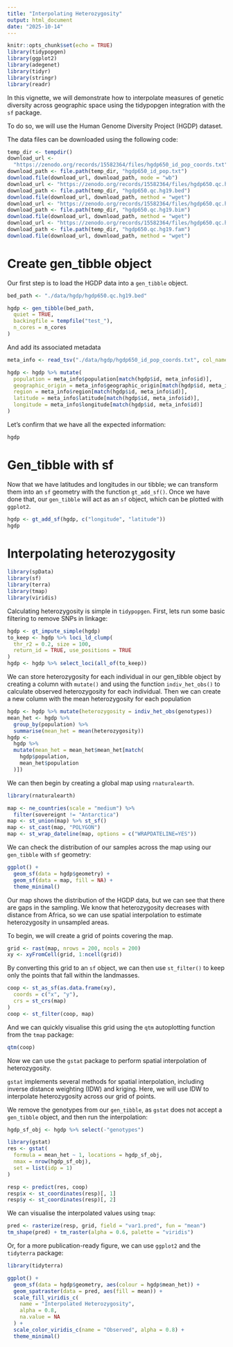 ```yaml
---
title: "Interpolating Heterozygosity"
output: html_document
date: "2025-10-14"
---
```


```r
knitr::opts_chunk$set(echo = TRUE)
library(tidypopgen)
library(ggplot2)
library(adegenet)
library(tidyr)
library(stringr)
library(readr)
```

In this vignette, we will demonstrate how to interpolate measures of genetic diversity
across geographic space using the tidypopgen integration with the `sf` package.

To do so, we will use the Human Genome Diversity Project (HGDP) dataset.

The data files can be downloaded using the following code: 

```r
temp_dir <- tempdir()
download_url <-
  "https://zenodo.org/records/15582364/files/hgdp650_id_pop_coords.txt"
download_path <- file.path(temp_dir, "hgdp650_id_pop.txt")
download.file(download_url, download_path, mode = "wb")
download_url <- "https://zenodo.org/records/15582364/files/hgdp650.qc.hg19.bed"
download_path <- file.path(temp_dir, "hgdp650.qc.hg19.bed")
download.file(download_url, download_path, method = "wget")
download_url <- "https://zenodo.org/records/15582364/files/hgdp650.qc.hg19.bim"
download_path <- file.path(temp_dir, "hgdp650.qc.hg19.bim")
download.file(download_url, download_path, method = "wget")
download_url <- "https://zenodo.org/records/15582364/files/hgdp650.qc.hg19.fam"
download_path <- file.path(temp_dir, "hgdp650.qc.hg19.fam")
download.file(download_url, download_path, method = "wget")
```

# Create gen_tibble object

Our first step is to load the HGDP data into a `gen_tibble` object.

```r
bed_path <- "./data/hgdp/hgdp650.qc.hg19.bed"

hgdp <- gen_tibble(bed_path,
  quiet = TRUE,
  backingfile = tempfile("test_"),
  n_cores = n_cores
)
```

And add its associated metadata

```r
meta_info <- read_tsv("./data/hgdp/hgdp650_id_pop_coords.txt", col_names = TRUE)

hgdp <- hgdp %>% mutate(
  population = meta_info$population[match(hgdp$id, meta_info$id)],
  geographic_origin = meta_info$geographic_origin[match(hgdp$id, meta_info$id)],
  region = meta_info$region[match(hgdp$id, meta_info$id)],
  latitude = meta_info$latitude[match(hgdp$id, meta_info$id)],
  longitude = meta_info$longitude[match(hgdp$id, meta_info$id)]
)
```

Let's confirm that we have all the expected information:

```r
hgdp
```

# Gen_tibble with sf

Now that we have latitudes and
longitudes in our tibble; we can transform them into an `sf` geometry with the 
function `gt_add_sf()`. Once we have done that, our `gen_tibble` will act as
an `sf` object, which can be plotted with `ggplot2`.

```r
hgdp <- gt_add_sf(hgdp, c("longitude", "latitude"))
hgdp
```

# Interpolating heterozygosity

```r
library(spData)
library(sf)
library(terra)
library(tmap)
library(viridis)
```

Calculating heterozygosity is simple in `tidypopgen`. First, lets run some basic filtering to remove SNPs in linkage:

```r
hgdp <- gt_impute_simple(hgdp)
to_keep <- hgdp %>% loci_ld_clump(
  thr_r2 = 0.2, size = 100,
  return_id = TRUE, use_positions = TRUE
)
hgdp <- hgdp %>% select_loci(all_of(to_keep))
```

We can store heterozygosity for each individual in our gen_tibble object by creating a column with `mutate()` and using the function `indiv_het_obs()` to calculate observed heterozygosity for each individual. Then we can create a new column with the mean heterozygosity for each population

```r
hgdp <- hgdp %>% mutate(heterozygosity = indiv_het_obs(genotypes))
mean_het <- hgdp %>%
  group_by(population) %>%
  summarise(mean_het = mean(heterozygosity))
hgdp <-
  hgdp %>%
  mutate(mean_het = mean_het$mean_het[match(
    hgdp$population,
    mean_het$population
  )])
```

We can then begin by creating a global map using `rnaturalearth`.

```r
library(rnaturalearth)

map <- ne_countries(scale = "medium") %>%
  filter(sovereignt != "Antarctica")
map <- st_union(map) %>% st_sf()
map <- st_cast(map, "POLYGON")
map <- st_wrap_dateline(map, options = c("WRAPDATELINE=YES"))
```

We can check the distribution of our samples across the map using our `gen_tibble` with `sf` geometry:

```r
ggplot() +
  geom_sf(data = hgdp$geometry) +
  geom_sf(data = map, fill = NA) +
  theme_minimal()
```

Our map shows the distribution of the HGDP data, but we can see that there are gaps in the sampling. We know that heterozygosity decreases with distance from Africa, so we can use spatial interpolation to estimate heterozygosity in unsampled areas.

To begin, we will create a grid of points covering the map.

```r
grid <- rast(map, nrows = 200, ncols = 200)
xy <- xyFromCell(grid, 1:ncell(grid))
```

By converting this grid to an `sf` object, we can then use `st_filter()` to keep only the points that fall within the landmasses.

```r
coop <- st_as_sf(as.data.frame(xy),
  coords = c("x", "y"),
  crs = st_crs(map)
)
coop <- st_filter(coop, map)
```

And we can quickly visualise this grid using the `qtm` autoplotting function from the `tmap` package:

```r
qtm(coop)
```

Now we can use the `gstat` package to perform spatial interpolation of heterozygosity.

`gstat` implements several methods for spatial interpolation, including inverse distance weighting (IDW) and kriging. Here, we will use IDW to interpolate heterozygosity across our grid of points.

We remove the genotypes from our `gen_tibble`, as `gstat` does not accept a `gen_tibble` object, and then run the interpolation:

```r
hgdp_sf_obj <- hgdp %>% select(-"genotypes")

library(gstat)
res <- gstat(
  formula = mean_het ~ 1, locations = hgdp_sf_obj,
  nmax = nrow(hgdp_sf_obj),
  set = list(idp = 1)
)

resp <- predict(res, coop)
resp$x <- st_coordinates(resp)[, 1]
resp$y <- st_coordinates(resp)[, 2]
```

We can visualise the interpolated values using `tmap`:

```r
pred <- rasterize(resp, grid, field = "var1.pred", fun = "mean")
tm_shape(pred) + tm_raster(alpha = 0.6, palette = "viridis")
```

Or, for a more publication-ready figure, we can use `ggplot2` and the `tidyterra` package:

```r
library(tidyterra)

ggplot() +
  geom_sf(data = hgdp$geometry, aes(colour = hgdp$mean_het)) +
  geom_spatraster(data = pred, aes(fill = mean)) +
  scale_fill_viridis_c(
    name = "Interpolated Heterozygosity",
    alpha = 0.8,
    na.value = NA
  ) +
  scale_color_viridis_c(name = "Observed", alpha = 0.8) +
  theme_minimal()
```
